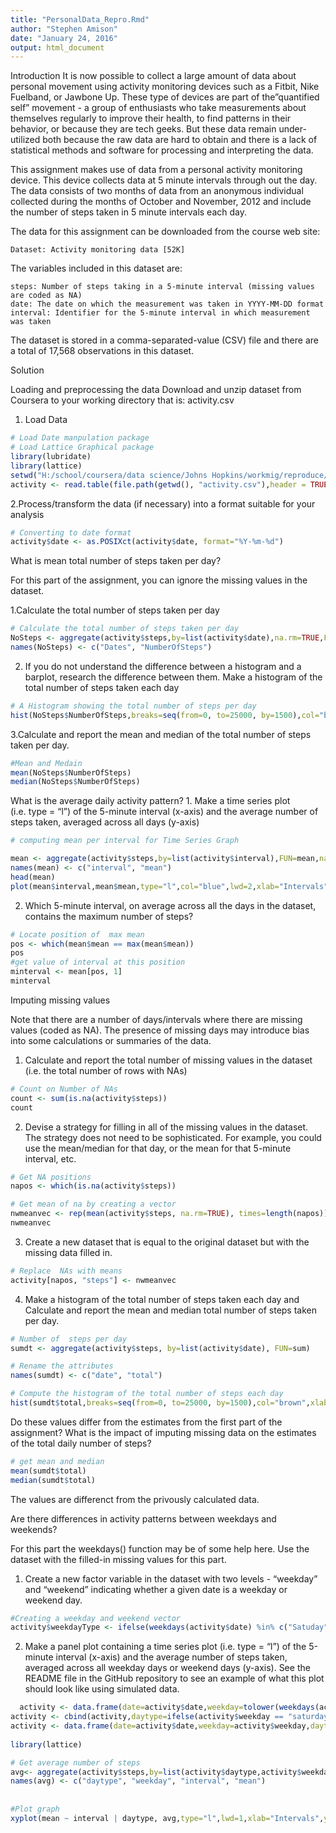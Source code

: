 ```yaml
---
title: "PersonalData_Repro.Rmd"
author: "Stephen Amison"
date: "January 24, 2016"
output: html_document
---
```


Introduction
It is now possible to collect a large amount of data about personal movement using activity monitoring devices such as a Fitbit, Nike Fuelband, or Jawbone Up. These type of devices are part of the"quantified self" movement - a group of enthusiasts who take measurements about themselves regularly to improve their health, to find patterns in their behavior, or because they are tech geeks. But these data remain under-utilized both because the raw data are hard to obtain and there is a lack of statistical methods and software for processing and interpreting the data.

This assignment makes use of data from a personal activity monitoring device. This device collects data at 5 minute intervals through out the day. The data consists of two months of data from an anonymous individual collected during the months of October and November, 2012 and include the number of steps taken in 5 minute intervals each day.

The data for this assignment can be downloaded from the course web site:

    Dataset: Activity monitoring data [52K]

The variables included in this dataset are:

    steps: Number of steps taking in a 5-minute interval (missing values are coded as NA)
    date: The date on which the measurement was taken in YYYY-MM-DD format
    interval: Identifier for the 5-minute interval in which measurement was taken

The dataset is stored in a comma-separated-value (CSV) file and there are a total of 17,568 observations in this dataset.


Solution

Loading and preprocessing the data
Download and unzip dataset from Coursera to your working directory that is: activity.csv

1. Load Data

```r
# Load Date manpulation package
# Load Lattice Graphical package
library(lubridate)
library(lattice)
setwd("H:/school/coursera/data science/Johns Hopkins/workmig/reproduce/CourseProject")
activity <- read.table(file.path(getwd(), "activity.csv"),header = TRUE,sep = ',' ,na.strings = 'NA')

```
2.Process/transform the data (if necessary) into a format suitable for your analysis
```r
# Converting to date format
activity$date <- as.POSIXct(activity$date, format="%Y-%m-%d")
```

What is mean total number of steps taken per day?

For this part of the assignment, you can ignore the missing values in the dataset.

 1.Calculate the total number of steps taken per day
```r
# Calculate the total number of steps taken per day
NoSteps <- aggregate(activity$steps,by=list(activity$date),na.rm=TRUE,FUN=sum)
names(NoSteps) <- c("Dates", "NumberOfSteps")
```
2. If you do not understand the difference between a histogram and a barplot, research the difference between them. Make a histogram of the total number of steps taken each day
```r
# A Histogram showing the total number of steps per day
hist(NoSteps$NumberOfSteps,breaks=seq(from=0, to=25000, by=1500),col="brown", xlab="Number of steps",ylim=c(0, 20),main="A Histogram showing the total number of steps per day")
```

3.Calculate and report the mean and median of the total number of steps taken per day.
```r
#Mean and Medain
mean(NoSteps$NumberOfSteps)
median(NoSteps$NumberOfSteps)
```
What is the average daily activity pattern?
1. Make a time series plot (i.e. type = "l") of the 5-minute interval (x-axis) and the average number of steps taken, averaged across all days (y-axis)

```r
# computing mean per interval for Time Series Graph

mean <- aggregate(activity$steps,by=list(activity$interval),FUN=mean,na.rm=TRUE)
names(mean) <- c("interval", "mean")
head(mean)
plot(mean$interval,mean$mean,type="l",col="blue",lwd=2,xlab="Intervals",ylab="Average No. of steps",main="A Time Series Graph steps per intervals")
```


2. Which 5-minute interval, on average across all the days in the dataset, contains the maximum number of steps?

```r
# Locate position of  max mean
pos <- which(mean$mean == max(mean$mean))
pos
#get value of interval at this position
minterval <- mean[pos, 1]
minterval

```


Imputing missing values

Note that there are a number of days/intervals where there are missing values (coded as NA). The presence of missing days may introduce bias into some calculations or summaries of the data.

1. Calculate and report the total number of missing values in the dataset (i.e. the total number of rows with NAs)
```r
# Count on Number of NAs 
count <- sum(is.na(activity$steps))
count
```

2. Devise a strategy for filling in all of the missing values in the dataset. The strategy does not need to be sophisticated. For example, you could use the mean/median for that day, or the mean for that 5-minute interval, etc.

```r
# Get NA positions
napos <- which(is.na(activity$steps))

# Get mean of na by creating a vector
nwmeanvec <- rep(mean(activity$steps, na.rm=TRUE), times=length(napos))
nwmeanvec
```



3. Create a new dataset that is equal to the original dataset but with the missing data filled in.
```r
# Replace  NAs with means
activity[napos, "steps"] <- nwmeanvec
```

4. Make a histogram of the total number of steps taken each day and Calculate and report the mean and median total number of steps taken per day. 

```r

# Number of  steps per day 
sumdt <- aggregate(activity$steps, by=list(activity$date), FUN=sum)

# Rename the attributes
names(sumdt) <- c("date", "total")

# Compute the histogram of the total number of steps each day
hist(sumdt$total,breaks=seq(from=0, to=25000, by=1500),col="brown",xlab="Number of steps",ylim=c(0, 30),main="Histogram for Number of Steps per day")
```


Do these values differ from the estimates from the first part of the assignment? What is the impact of imputing missing data on the estimates of the total daily number of steps?

```r
# get mean and median
mean(sumdt$total)
median(sumdt$total)
```
The values are differenct from the privously calculated data.

Are there differences in activity patterns between weekdays and weekends?

For this part the weekdays() function may be of some help here. Use the dataset with the filled-in missing values for this part.

1. Create a new factor variable in the dataset with two levels - "weekday" and "weekend" indicating whether a given date is a weekday or weekend day.

```r
#Creating a weekday and weekend vector
activity$weekdayType <- ifelse(weekdays(activity$date) %in% c("Satuday", "Sunday"),"weekend", "weekday")
```
2. Make a panel plot containing a time series plot (i.e. type = "l") of the 5-minute interval (x-axis) and the average number of steps taken, averaged across all weekday days or weekend days (y-axis). See the README file in the GitHub repository to see an example of what this plot should look like using simulated data.

```r
  activity <- data.frame(date=activity$date,weekday=tolower(weekdays(activity$date)),steps=activity$steps,interval=activity$interval)
activity <- cbind(activity,daytype=ifelse(activity$weekday == "saturday" |activity$weekday == "sunday", "weekend","weekday"))
activity <- data.frame(date=activity$date,weekday=activity$weekday,daytype=activity$daytype,interval=activity$interval,steps=activity$steps)
 
library(lattice)

# Get average number of steps
avg<- aggregate(activity$steps,by=list(activity$daytype,activity$weekday, activity$interval), mean)
names(avg) <- c("daytype", "weekday", "interval", "mean") 
                        
                       
#Plot graph
xyplot(mean ~ interval | daytype, avg,type="l",lwd=1,xlab="Intervals",ylab="Num. of steps",layout=c(1,2))


```
